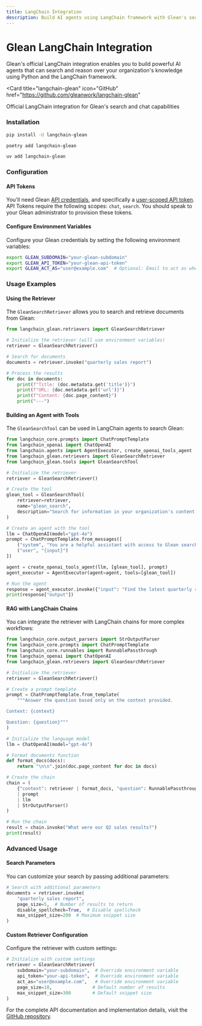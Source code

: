 ```yaml
---
title: LangChain Integration
description: Build AI agents using LangChain framework with Glean's search and chat capabilities
---
```



# <Icon name="langchain" iconSet="glean" className="inline" height="2rem" /> Glean LangChain Integration

Glean's official LangChain integration enables you to build powerful AI agents that can search and reason over your organization's knowledge using Python and the LangChain framework.

<Card
  title="langchain-glean"
  icon="GitHub"
  href="https://github.com/gleanwork/langchain-glean"
>
  Official LangChain integration for Glean's search and chat capabilities
</Card>

### Installation

<Tabs>
  <TabItem value="pip" label="pip">

  ```bash 
  pip install -U langchain-glean 
  ```

  </TabItem>

  <TabItem value="poetry" label="poetry">

  ```bash 
  poetry add langchain-glean 
  ```

  </TabItem>

  <TabItem value="uv" label="uv">

  ```bash 
  uv add langchain-glean 
  ```

  </TabItem>
</Tabs>

### Configuration

#### API Tokens

You'll need Glean [API credentials](/get-started/authentication), and specifically a [user-scoped API token](/api-info/client/authentication/glean-issued#available-scopes). API Tokens require the following scopes: `chat`, `search`. You should speak to your Glean administrator to provision these tokens.

#### Configure Environment Variables

Configure your Glean credentials by setting the following environment variables:

```bash
export GLEAN_SUBDOMAIN="your-glean-subdomain"
export GLEAN_API_TOKEN="your-glean-api-token"
export GLEAN_ACT_AS="user@example.com"  # Optional: Email to act as when making requests
```

### Usage Examples

#### Using the Retriever

The `GleanSearchRetriever` allows you to search and retrieve documents from Glean:

```python
from langchain_glean.retrievers import GleanSearchRetriever

# Initialize the retriever (will use environment variables)
retriever = GleanSearchRetriever()

# Search for documents
documents = retriever.invoke("quarterly sales report")

# Process the results
for doc in documents:
    print(f"Title: {doc.metadata.get('title')}")
    print(f"URL: {doc.metadata.get('url')}")
    print(f"Content: {doc.page_content}")
    print("---")
```

#### Building an Agent with Tools

The `GleanSearchTool` can be used in LangChain agents to search Glean:

```python
from langchain_core.prompts import ChatPromptTemplate
from langchain_openai import ChatOpenAI
from langchain.agents import AgentExecutor, create_openai_tools_agent
from langchain_glean.retrievers import GleanSearchRetriever
from langchain_glean.tools import GleanSearchTool

# Initialize the retriever
retriever = GleanSearchRetriever()

# Create the tool
glean_tool = GleanSearchTool(
    retriever=retriever,
    name="glean_search",
    description="Search for information in your organization's content using Glean."
)

# Create an agent with the tool
llm = ChatOpenAI(model="gpt-4o")
prompt = ChatPromptTemplate.from_messages([
    ("system", "You are a helpful assistant with access to Glean search."),
    ("user", "{input}")
])

agent = create_openai_tools_agent(llm, [glean_tool], prompt)
agent_executor = AgentExecutor(agent=agent, tools=[glean_tool])

# Run the agent
response = agent_executor.invoke({"input": "Find the latest quarterly report"})
print(response["output"])
```

#### RAG with LangChain Chains

You can integrate the retriever with LangChain chains for more complex workflows:

```python
from langchain_core.output_parsers import StrOutputParser
from langchain_core.prompts import ChatPromptTemplate
from langchain_core.runnables import RunnablePassthrough
from langchain_openai import ChatOpenAI
from langchain_glean.retrievers import GleanSearchRetriever

# Initialize the retriever
retriever = GleanSearchRetriever()

# Create a prompt template
prompt = ChatPromptTemplate.from_template(
    """Answer the question based only on the context provided.

Context: {context}

Question: {question}"""
)

# Initialize the language model
llm = ChatOpenAI(model="gpt-4o")

# Format documents function
def format_docs(docs):
    return "\n\n".join(doc.page_content for doc in docs)

# Create the chain
chain = (
    {"context": retriever | format_docs, "question": RunnablePassthrough()}
    | prompt
    | llm
    | StrOutputParser()
)

# Run the chain
result = chain.invoke("What were our Q2 sales results?")
print(result)
```

### Advanced Usage

#### Search Parameters

You can customize your search by passing additional parameters:

```python
# Search with additional parameters
documents = retriever.invoke(
    "quarterly sales report",
    page_size=5,  # Number of results to return
    disable_spellcheck=True,  # Disable spellcheck
    max_snippet_size=200  # Maximum snippet size
)
```

#### Custom Retriever Configuration

Configure the retriever with custom settings:

```python
# Initialize with custom settings
retriever = GleanSearchRetriever(
    subdomain="your-subdomain",  # Override environment variable
    api_token="your-api-token",  # Override environment variable
    act_as="user@example.com",   # Override environment variable
    page_size=10,               # Default number of results
    max_snippet_size=300        # Default snippet size
)
```

For the complete API documentation and implementation details, visit the [GitHub repository](https://github.com/gleanwork/langchain-glean).
